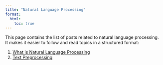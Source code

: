 ```yaml
---
title: "Natural Language Processing"
format: 
  html:
    toc: true
---
```


This page contains the list of posts related to natural language processing. It makes it easier to follow and read topics in a structured format:

1. [What is Natural Language Processing](../posts/2021-04-12/What_is_NLP.html)
2. [Text Preprocessing](../posts/2021-04-19/Text-Preprocessing.html)